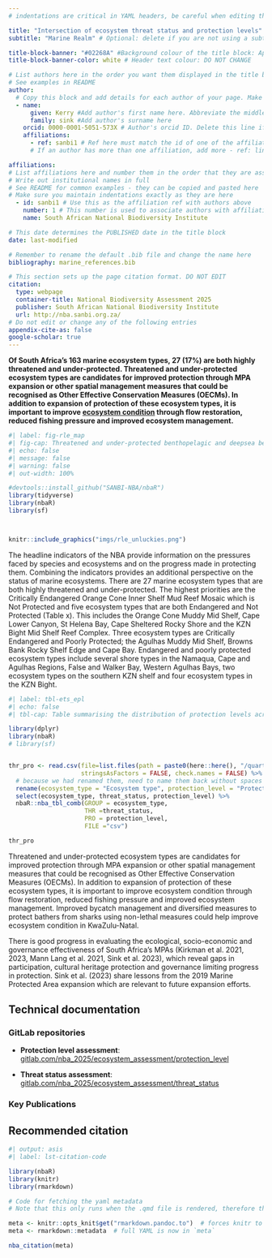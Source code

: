 ```yaml
---
# indentations are critical in YAML headers, be careful when editing this section

title: "Intersection of ecosystem threat status and protection levels" # Compulsory
subtitle: "Marine Realm" # Optional: delete if you are not using a subtitle

title-block-banner: "#02268A" #Background colour of the title block: Apply component colours where necessary - find hex codes in _brand.yml
title-block-banner-color: white # Header text colour: DO NOT CHANGE

# List authors here in the order you want them displayed in the title block
# See examples in README
author:
  # Copy this block and add details for each author of your page. Make sure you maintain indentations exactly as they are here
  - name:
      given: Kerry #Add author's first name here. Abbreviate the middle name
      family: sink #Add author's surname here
    orcid: 0000-0001-5051-573X # Author's orcid ID. Delete this line if author is not on orcid
    affiliations:
      - ref: sanbi1 # Ref here must match the id of one of the affiliations listed below
      # If an author has more than one affiliation, add more - ref: lines here

affiliations:
# List affiliations here and number them in the order that they are associated with the list of authors above. If multiple authors have the same affiliation, only list the affiliation once here.
# Write out institutional names in full
# See README for common examples - they can be copied and pasted here
# Make sure you maintain indentations exactly as they are here
  - id: sanbi1 # Use this as the affiliation ref with authors above
    number: 1 # This number is used to associate authors with affiliations
    name: South African National Biodiversity Institute

# This date determines the PUBLISHED date in the title block
date: last-modified

# Remember to rename the default .bib file and change the name here
bibliography: marine_references.bib

# This section sets up the page citation format. DO NOT EDIT
citation:
  type: webpage
  container-title: National Biodiversity Assessment 2025
  publisher: South African National Biodiversity Institute
  url: http://nba.sanbi.org.za/
# Do not edit or change any of the following entries
appendix-cite-as: false
google-scholar: true
---
```


**Of South Africa’s 163 marine ecosystem types, 27 (17%) are both highly threatened and under-protected. Threatened and under-protected ecosystem types are candidates for improved protection through MPA expansion or other spatial management measures that could be recognised as Other Effective Conservation Measures (OECMs). In addition to expansion of protection of these ecosystem types, it is important to improve [ecosystem condition](marine_condition.qmd) through flow restoration, reduced fishing pressure and improved ecosystem management.**

```r
#| label: fig-rle_map
#| fig-cap: Threatened and under-protected benthopelagic and deepsea benthic ecosystem types.
#| echo: false
#| message: false
#| warning: false
#| out-width: 100%

#devtools::install_github("SANBI-NBA/nbaR")
library(tidyverse)
library(nbaR)
library(sf)



knitr::include_graphics("imgs/rle_unluckies.png")


```

The headline indicators of the NBA provide information on the pressures faced by species and ecosystems and on the progress made in protecting them. Combining the indicators provides an additional perspective on the status of marine ecosystems. There are 27 marine ecosystem types that are both highly threatened and under-protected. The highest priorities are the Critically Endangered Orange Cone Inner Shelf Mud Reef Mosaic which is Not Protected and five ecosystem types that are both Endangered and Not Protected (Table x). This includes the Orange Cone Muddy Mid Shelf, Cape Lower Canyon, St Helena Bay, Cape Sheltered Rocky Shore and the KZN Bight Mid Shelf Reef Complex. Three ecosystem types are Critically Endangered and Poorly Protected; the Agulhas Muddy Mid Shelf, Browns Bank Rocky Shelf Edge and Cape Bay. Endangered and poorly protected ecosystem types include several shore types in the Namaqua, Cape and Agulhas Regions, False and Walker Bay, Western Agulhas Bays, two ecosystem types on the southern KZN shelf and four ecosystem types in the KZN Bight.

```r
#| label: tbl-ets_epl
#| echo: false
#| tbl-cap: Table summarising the distribution of protection levels across different threat status categories for marine ecosystem types.

library(dplyr)
library(nbaR)
# library(sf)


thr_pro <- read.csv(file=list.files(path = paste0(here::here(), "/quarto/data"), pattern = "^epl_ets_ecotypes.csv$", recursive = TRUE, full.names = TRUE), 
                    stringsAsFactors = FALSE, check.names = FALSE) %>% # mem %>%
  # because we had renamed them, need to name them back without spaces as the nba_tbl_comb() wasn't handling the spaces even with inverted commas
  rename(ecosystem_type = "Ecosystem type", protection_level = "Protection level", threat_status = "Threat status") %>% 
  select(ecosystem_type, threat_status, protection_level) %>%
  nbaR::nba_tbl_comb(GROUP = ecosystem_type,
                     THR =threat_status,
                     PRO = protection_level,
                     FILE ="csv")

thr_pro

```

Threatened and under-protected ecosystem types are candidates for improved protection through MPA expansion or other spatial management measures that could be recognised as Other Effective Conservation Measures (OECMs). In addition to expansion of protection of these ecosystem types, it is important to improve ecosystem condition through flow restoration, reduced fishing pressure and improved ecosystem management. Improved bycatch management and diversified measures to protect bathers from sharks using non-lethal measures could help improve ecosystem condition in KwaZulu-Natal.

There is good progress in evaluating the ecological, socio-economic and governance effectiveness of South Africa’s MPAs (Kirkman et al. 2021, 2023, Mann Lang et al. 2021, Sink et al. 2023), which reveal gaps in participation, cultural heritage protection and governance limiting progress in protection. Sink et al. (2023) share lessons from the 2019 Marine Protected Area expansion which are relevant to future expansion efforts.

## Technical documentation

<!--# This section is compulsory for all scientific content, but what you include here is flexible based on what you have available for your indicators -->

<!--# the below examples/recommendations can be modified, e.g. you could do a technical report PDF, as long as it is made available on a public repository (figshare?) and can be linked to in this document -->

<!--# avoid linking to Google Drive or other personal drives that may not be permanent. -->

<!--# Always use DOI to link to published papers - never use the journal's website -->

### GitLab repositories

-   **Protection level assessment**: [gitlab.com/nba_2025/ecosystem_assessment/protection_level](https://gitlab.com/nba_2025/ecosystem_assessment/protection_level)

-   **Threat status assessment**: [gitlab.com/nba_2025/ecosystem_assessment/threat_status](https://gitlab.com/nba_2025/ecosystem_assessment/threat_status)

### Key Publications

## Recommended citation

```r
#| output: asis
#| label: lst-citation-code

library(nbaR) 
library(knitr)
library(rmarkdown)

# Code for fetching the yaml metadata
# Note that this only runs when the .qmd file is rendered, therefore the outputs of this code block will return no results if you try to run it within R - that does not mean it is not working

meta <- knitr::opts_knit$get("rmarkdown.pandoc.to")  # forces knitr to load metadata
meta <- rmarkdown::metadata  # full YAML is now in `meta`

nba_citation(meta)

```

::: {#refs}
:::
